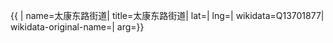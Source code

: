 {{ {{{1|PRC admin/showdata}}}|
name=太康东路街道|
title=太康东路街道|
lat=|
lng=|
wikidata=Q13701877|
wikidata-original-name=|
arg={{{arg|}}}}}
